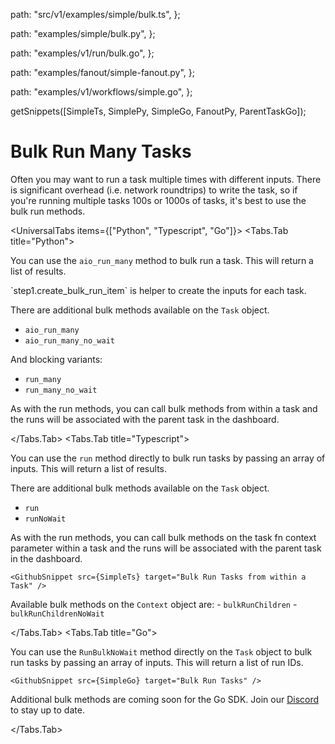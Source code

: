 
  path: "src/v1/examples/simple/bulk.ts",
};

  path: "examples/simple/bulk.py",
};

  path: "examples/v1/run/bulk.go",
};

  path: "examples/fanout/simple-fanout.py",
};

  path: "examples/v1/workflows/simple.go",
};

  getSnippets([SimpleTs, SimplePy, SimpleGo, FanoutPy, ParentTaskGo]);

# Bulk Run Many Tasks

Often you may want to run a task multiple times with different inputs. There is significant overhead (i.e. network roundtrips) to write the task, so if you're running multiple tasks 100s or 1000s of tasks, it's best to use the bulk run methods.

<UniversalTabs items={["Python", "Typescript", "Go"]}>
  <Tabs.Tab title="Python">

You can use the `aio_run_many` method to bulk run a task. This will return a list of results.

<GithubSnippet src={SimplePy} target="Bulk Run a Task" />

<Callout type="info">
  `step1.create_bulk_run_item` is helper to create the inputs for each task.
</Callout>

There are additional bulk methods available on the `Task` object.

- `aio_run_many`
- `aio_run_many_no_wait`

And blocking variants:

- `run_many`
- `run_many_no_wait`

As with the run methods, you can call bulk methods from within a task and the runs will be associated with the parent task in the dashboard.

  </Tabs.Tab>
  <Tabs.Tab title="Typescript">

You can use the `run` method directly to bulk run tasks by passing an array of inputs. This will return a list of results.
<GithubSnippet src={SimpleTs} target="Bulk Run a Task" />

There are additional bulk methods available on the `Task` object.

- `run`
- `runNoWait`

As with the run methods, you can call bulk methods on the task fn context parameter within a task and the runs will be associated with the parent task in the dashboard.

    <GithubSnippet src={SimpleTs} target="Bulk Run Tasks from within a Task" />

Available bulk methods on the `Context` object are: - `bulkRunChildren` - `bulkRunChildrenNoWait`

  </Tabs.Tab>
  <Tabs.Tab title="Go">

You can use the `RunBulkNoWait` method directly on the `Task` object to bulk run tasks by passing an array of inputs. This will return a list of run IDs.

    <GithubSnippet src={SimpleGo} target="Bulk Run Tasks" />

Additional bulk methods are coming soon for the Go SDK. Join our [Discord](https://hatchet.run/discord) to stay up to date.

  </Tabs.Tab>
</UniversalTabs>
